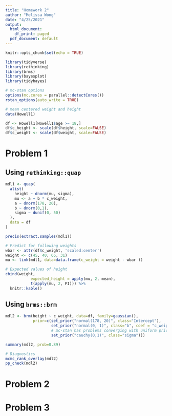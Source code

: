 ```yaml
---
title: "Homework 2"
author: "Melissa Wong"
date: "4/25/2021"
output:
  html_document:
    df_print: paged
  pdf_document: default
---
```


```r
knitr::opts_chunk$set(echo = TRUE)

library(tidyverse)
library(rethinking)
library(brms)
library(bayesplot)
library(tidybayes)

# mc-stan options
options(mc.cores = parallel::detectCores())
rstan_options(auto_write = TRUE)

# mean centered weight and height
data(Howell1)

df <- Howell1[Howell1$age >= 18,]
df$c_height <- scale(df$height, scale=FALSE)
df$c_weight <- scale(df$weight, scale=FALSE)
```

# Problem 1

## Using `rethinking::quap`
```r
mdl1 <- quap(
  alist(
    height ~ dnorm(mu, sigma),
    mu <- a + b * c_weight,
    a ~ dnorm(178, 20),
    b ~ dnorm(0,1),
    sigma ~ dunif(0, 50)
  ),
  data = df
)

precis(extract.samples(mdl1))

# Predict for following weights
wbar <- attr(df$c_weight, 'scaled:center')
weight <- c(45, 40, 65, 31)
mu <- link(mdl1, data=data.frame(c_weight = weight - wbar ))

# Expected values of height
cbind(weight, 
           expected_height = apply(mu, 2, mean),
           t(apply(mu, 2, PI))) %>%
  knitr::kable()

```

## Using `brms::brm` 

```r
mdl2 <- brm(height ~ c_weight, data=df, family=gaussian(),
            prior=c(set_prior("normal(178, 20)", class="Intercept"),
                    set_prior("normal(0, 1)", class="b", coef = "c_weight"),
                    # mc-stan has problems converging with uniform prior, use half-cauchy prior instead
                    set_prior("cauchy(0,1)", class="sigma")))

summary(mdl2, prob=0.89)

# Diagnostics
mcmc_rank_overlay(mdl2)
pp_check(mdl2)
```

# Problem 2

# Problem 3
